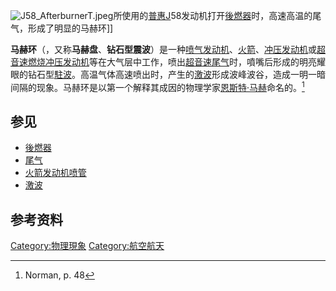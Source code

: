 {{distinguish2|[[马赫环形山|马赫环形山]]}}
[[File:J58_AfterburnerT.jpeg|thumb]]所使用的[[普惠|普惠]]J58发动机打开[[後燃器|後燃器]]时，高速高温的尾气，形成了明显的马赫环]]

'''马赫环'''（{{lang-en|Shock diamond}}，又称'''马赫盘'''、'''钻石型震波'''）是一种[[喷气发动机|喷气发动机]]、[[火箭|火箭]]、[[冲压发动机|冲压发动机]]或[[超音速燃烧冲压发动机|超音速燃烧冲压发动机]]等在大气层中工作，喷出[[超音速|超音速]][[尾气|尾气]]时，噴嘴后形成的明亮耀眼的钻石型[[駐波|駐波]]。高温气体高速喷出时，产生的[[激波|激波]]形成波峰波谷，造成一明一暗间隔的现象。马赫环是以第一个解释其成因的物理学家[[恩斯特·马赫|恩斯特·马赫]]命名的。<ref>Norman, p. 48</ref>

==参见==
*[[後燃器|後燃器]]
*[[尾气|尾气]]
*[[火箭发动机喷管|火箭发动机喷管]]
*[[激波|激波]]

==参考资料==
{{reflist}}

[[Category:物理現象|Category:物理現象]]
[[Category:航空航天|Category:航空航天]]